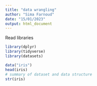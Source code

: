 ```yaml
---
title: "data wrangling"
author: "Sima Farnoud"
date: "15/01/2023"
output: html_document
---
```


Read libraries
```r

library(dplyr)
library(tidyverse)
library(datasets)

```




```r
data("iris")
head(iris)
# summary of dataset and data structure 
str(iris)
```

